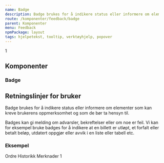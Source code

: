 ```yaml
---
name: Badge
description: Badge brukes for å indikere status eller informere om elementer som kan kreve brukerens oppmerksomhet og som de bør ta hensyn til.
route: /komponenter/feedback/badge
parent: Komponenter
menu: Feedback
npmPackage: layout
tags: hjelpetekst, tooltip, verktøyhjelp, popover
---
```



<PageHeader />

<Playground advanced props={badgeprops}>
  <Badge variant="primary">1</Badge>
</Playground>

## Komponenter

### Badge

<ImportStatement imports="Badge" />
<Props of={Badge} />

## Retningslinjer for bruker

Badge brukes for å indikere status eller informere om elementer som kan kreve brukerens oppmerksomhet og som de bør ta hensyn til.

Badges kan gi melding om advarsler, bekreftelser eller om noe er feil. Vi kan for eksempel bruke badges for å indikere at en billett er utløpt,
et forfalt eller betalt beløp, utdatert oppgjør eller avvik i en liste eller tabell etc.

### Eksempel

<Playground>
  <div>
    <div>
      <Tabs>
        <TabList>
          <Tab style={{ position: 'relative', minWidth: '12rem' }}>Ordre</Tab>
          <Tab style={{ position: 'relative', minWidth: '12rem' }}>
            Historikk
          </Tab>
          <Tab style={{ position: 'relative', minWidth: '12rem' }}>
            Merknader
            <Badge
              variant="primary"
              style={{ position: 'absolute', top: 0 }}
              max={10}
            >
              1
            </Badge>
          </Tab>
        </TabList>
        <TabPanels>
          <TabPanel></TabPanel>
          <TabPanel></TabPanel>
          <TabPanel></TabPanel>
        </TabPanels>
      </Tabs>
    </div>
  </div>
</Playground>
